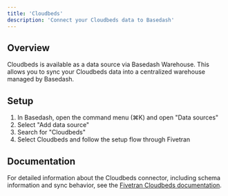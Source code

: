 ```yaml
---
title: 'Cloudbeds'
description: 'Connect your Cloudbeds data to Basedash'
---
```


## Overview

Cloudbeds is available as a data source via Basedash Warehouse. This allows you to sync your Cloudbeds data into a centralized warehouse managed by Basedash.

## Setup

1. In Basedash, open the command menu (⌘K) and open "Data sources"
2. Select "Add data source"
3. Search for "Cloudbeds"
4. Select Cloudbeds and follow the setup flow through Fivetran

## Documentation

For detailed information about the Cloudbeds connector, including schema information and sync behavior, see the [Fivetran Cloudbeds documentation](https://fivetran.com/docs/connectors/applications/cloudbeds).
